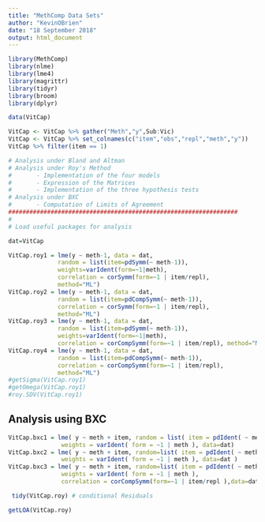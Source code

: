 ---
title: "MethComp Data Sets"
author: "KevinOBrien"
date: "18 September 2018"
output: html_document
---

```{r setup, include=FALSE}
library(MethComp)
library(nlme)
library(lme4)
library(magrittr)
library(tidyr)
library(broom)
library(dplyr)
```

```{r}
data(VitCap)

VitCap <- VitCap %>% gather("Meth","y",Sub:Vic)
VitCap <- VitCap %>% set_colnames(c("item","obs","repl","meth","y"))
VitCap %>% filter(item == 1)
```

```{r}
# Analysis under Bland and Altman
# Analysis under Roy's Method
#       - Implementation of the four models
#       - Expression of the Matrices
#       - Implementation of the three hypothesis tests        
# Analysis under BXC
#       - Computation of Limits of Agreement
#################################################################
#
# Load useful packages for analysis

```


```{r}

dat=VitCap

VitCap.roy1 = lme(y ~ meth-1, data = dat,
              random = list(item=pdSymm(~ meth-1)), 
              weights=varIdent(form=~1|meth),
              correlation = corSymm(form=~1 | item/repl), 
              method="ML")
VitCap.roy2 = lme(y ~ meth-1, data = dat,
              random = list(item=pdCompSymm(~ meth-1)), 
              correlation = corSymm(form=~1 | item/repl), 
              method="ML")
VitCap.roy3 = lme(y ~ meth-1, data = dat,
              random = list(item=pdSymm(~ meth-1)),
              weights=varIdent(form=~1|meth), 
              correlation = corCompSymm(form=~1 | item/repl), method="ML")
VitCap.roy4 = lme(y ~ meth-1, data = dat,
              random = list(item=pdCompSymm(~ meth-1)), 
              correlation = corCompSymm(form=~1 | item/repl), 
              method="ML")
#getSigma(VitCap.roy1)
#getOmega(VitCap.roy1)
#roy.SDV(VitCap.roy1)
```
## Analysis using BXC
```{r}
VitCap.bxc1 = lme( y ~ meth + item, random = list( item = pdIdent( ~ meth-1 ) ), 
               weights = varIdent( form = ~1 | meth ), data=dat)
VitCap.bxc2 = lme( y ~ meth + item, random=list( item = pdIdent( ~ meth-1 ), repl = ~1 ), 
               weights = varIdent( form = ~1 | meth ), data=dat )
VitCap.bxc3 = lme( y ~ meth + item, random=list( item = pdIdent( ~ meth-1 ), repl = ~1 ),
               weights = varIdent( form = ~1 | meth ),
               correlation = corCompSymm(form=~1 | item/repl ),data=dat)

```

```{r}
 tidy(VitCap.roy) # conditional Residuals 
```

```{r}
getLOA(VitCap.roy) 
```

